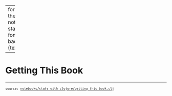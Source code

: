 
---
format:
  html:
    toc: true
    toc-depth: 4
    theme: [cosmo, notebooks/custom.scss]
    output-file: stats_with_clojure.getting_this_book.html
fontsize: 0.9em
code-block-background: true
include-in-header: {text: '<link rel = "icon" href = "data:," />'}

---
<style></style><style>.printedClojure .sourceCode {
  background-color: transparent;
  border-style: none;
}
</style><style>.clay-limit-image-width .clay-image {max-width: 100%}
</style>
<script src="stats_with_clojure.getting_this_book_files/md-default0.js" type="text/javascript"></script><script src="stats_with_clojure.getting_this_book_files/md-default1.js" type="text/javascript"></script>

# Getting This Book


```{=html}
<div style="background-color:grey;height:2px;width:100%;"></div>
```



```{=html}
<div><pre><small><small>source: <a href="https://github.com/scicloj/stats-with-clojure/blob/main/notebooks/stats_with_clojure/getting_this_book.clj">notebooks/stats_with_clojure/getting_this_book.clj</a></small></small></pre></div>
```
